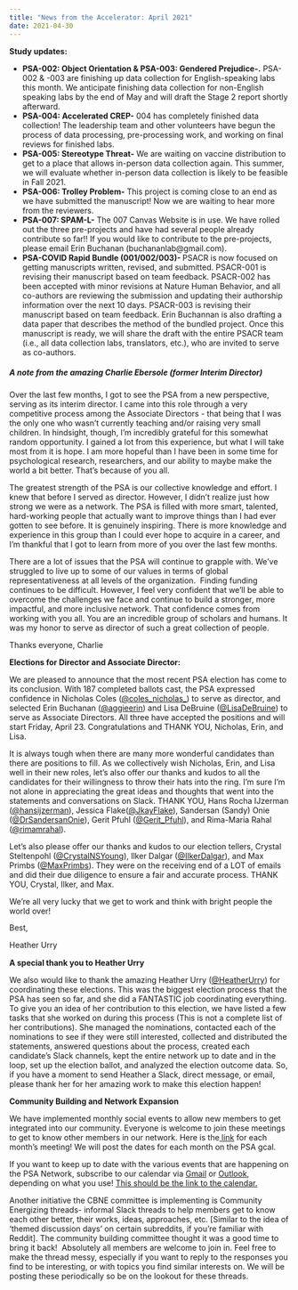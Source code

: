 ```yaml
---
title: "News from the Accelerator: April 2021"
date: 2021-04-30
---
```


<!-- wp:paragraph -->
<p><strong>Study updates:</strong></p>
<!-- /wp:paragraph -->

<!-- wp:list {"className":"is-style-default"} -->
<ul class="is-style-default"><li><strong>PSA-002: Object Orientation &amp; PSA-003: Gendered Prejudice-.</strong> PSA-002 &amp; -003 are finishing up data collection for English-speaking labs this month. We anticipate finishing data collection for non-English speaking labs by the end of May and will draft the Stage 2 report shortly afterward.</li><li><strong>PSA-004: Accelerated CREP-</strong> 004 has completely finished data collection! The leadership team and other volunteers have begun the process of data processing, pre-processing work, and working on final reviews for finished labs. </li><li><strong>PSA-005: Stereotype Threat-</strong> We are waiting on vaccine distribution to get to a place that allows in-person data collection again. This summer, we will evaluate whether in-person data collection is likely to be feasible in Fall 2021.</li><li><strong>PSA-006: Trolley Problem-</strong> This project is coming close to an end as we have submitted the manuscript! Now we are waiting to hear more from the reviewers. </li><li><strong>PSA-007: SPAM-L-</strong> The 007 Canvas Website is in use. We have rolled out the three pre-projects and have had several people already contribute so far!! If you would like to contribute to the pre-projects, please email Erin Buchanan (buchananlab@gmail.com).</li><li><strong>PSA-COVID Rapid Bundle (001/002/003)- </strong>PSACR is now focused on getting manuscripts written, revised, and submitted. PSACR-001 is revising their manuscript based on team feedback. PSACR-002 has been accepted with minor revisions at Nature Human Behavior, and all co-authors are reviewing the submission and updating their authorship information over the next 10 days. PSACR-003 is revising their manuscript based on team feedback. Erin Buchannan is also drafting a data paper that describes the method of the bundled project. Once this manuscript is ready, we will share the draft with the entire PSACR team (i.e., all data collection labs, translators, etc.), who are invited to serve as co-authors. </li></ul>
<!-- /wp:list -->

<!-- wp:group -->
<div class="wp-block-group"><!-- wp:heading {"level":5} -->
<h5><strong>A note from the amazing Charlie Ebersole (former Interim Director)</strong></h5>
<!-- /wp:heading -->

<!-- wp:paragraph -->
<p>Over the last few months, I got to see the PSA from a new perspective, serving as its interim director. I came into this role through a very competitive process among the Associate Directors - that being that I was the only one who wasn’t currently teaching and/or raising very small children. In hindsight, though, I’m incredibly grateful for this somewhat random opportunity. I gained a lot from this experience, but what I will take most from it is hope. I am more hopeful than I have been in some time for psychological research, researchers, and our ability to maybe make the world a bit better. That’s because of you all.</p>
<!-- /wp:paragraph -->

<!-- wp:paragraph -->
<p>The greatest strength of the PSA is our collective knowledge and effort. I knew that before I served as director. However, I didn’t realize just how strong we were as a network. The PSA is filled with more smart, talented, hard-working people that actually want to improve things than I had ever gotten to see before. It is genuinely inspiring. There is more knowledge and experience in this group than I could ever hope to acquire in a career, and I’m thankful that I got to learn from more of you over the last few months. </p>
<!-- /wp:paragraph -->

<!-- wp:paragraph -->
<p>There are a lot of issues that the PSA will continue to grapple with. We’ve struggled to live up to some of our values in terms of global representativeness at all levels of the organization.  Finding funding continues to be difficult. However, I feel very confident that we’ll be able to overcome the challenges we face and continue to build a stronger, more impactful, and more inclusive network. That confidence comes from working with you all. You are an incredible group of scholars and humans. It was my honor to serve as director of such a great collection of people.</p>
<!-- /wp:paragraph -->

<!-- wp:paragraph -->
<p>Thanks everyone, Charlie</p>
<!-- /wp:paragraph --></div>
<!-- /wp:group -->

<!-- wp:group -->
<div class="wp-block-group"><!-- wp:paragraph -->
<p><strong>Elections for Director and Associate Director: </strong></p>
<!-- /wp:paragraph -->

<!-- wp:paragraph -->
<p>We are pleased to announce that the most recent PSA election has come to its conclusion. With 187 completed ballots cast, the PSA expressed confidence in Nicholas Coles (<a href="https://twitter.com/coles_nicholas_">@coles_nicholas_</a>) to serve as director, and selected Erin Buchanan (<a href="https://twitter.com/aggieerin">@aggieerin</a>) and Lisa DeBruine (<a href="https://twitter.com/LisaDeBruine">@LisaDeBruine</a>) to serve as Associate Directors. All three have accepted the positions and will start Friday, April 23. Congratulations and THANK YOU, Nicholas, Erin, and Lisa.</p>
<!-- /wp:paragraph -->

<!-- wp:paragraph -->
<p>It is always tough when there are many more wonderful candidates than there are positions to fill. As we collectively wish Nicholas, Erin, and Lisa well in their new roles, let's also offer our thanks and kudos to all the candidates for their willingness to throw their hats into the ring. I’m sure I’m not alone in appreciating the great ideas and thoughts that went into the statements and conversations on Slack. THANK YOU, Hans Rocha IJzerman (<a href="https://twitter.com/hansijzerman">@hansijzerman</a>), Jessica Flake(<a href="https://twitter.com/JkayFlake">@JkayFlake</a>), Sandersan (Sandy) Onie (<a href="https://twitter.com/DrSandersanOnie">@DrSandersanOnie</a>), Gerit Pfuhl (<a href="https://twitter.com/Gerit_Pfuhl">@Gerit_Pfuhl</a>), and Rima-Maria Rahal (<a href="https://twitter.com/rimamrahal">@rimamrahal</a>).</p>
<!-- /wp:paragraph -->

<!-- wp:paragraph -->
<p>Let's also please offer our thanks and kudos to our election tellers, Crystal Steltenpohl (<a href="https://twitter.com/CrystalNSYoung">@CrystalNSYoung</a>), Ilker Dalgar (<a href="https://twitter.com/IlkerDalgar">@IlkerDalgar</a>), and Max Primbs (<a href="https://twitter.com/MaxPrimbs">@MaxPrimbs</a>). They were on the receiving end of a LOT of emails and did their due diligence to ensure a fair and accurate process. THANK YOU, Crystal, Ilker, and Max.</p>
<!-- /wp:paragraph -->

<!-- wp:paragraph -->
<p>We're all very lucky that we get to work and think with bright people the world over!&nbsp;&nbsp;</p>
<!-- /wp:paragraph -->

<!-- wp:paragraph {"style":{"typography":{"lineHeight":"1.2"}}} -->
<p style="line-height:1.2">Best,&nbsp;</p>
<!-- /wp:paragraph -->

<!-- wp:paragraph {"style":{"typography":{"lineHeight":"1.2"}}} -->
<p style="line-height:1.2">Heather Urry</p>
<!-- /wp:paragraph --></div>
<!-- /wp:group -->

<!-- wp:paragraph -->
<p><strong>A special thank you to Heather Urry</strong></p>
<!-- /wp:paragraph -->

<!-- wp:paragraph -->
<p>We also would like to thank the amazing Heather Urry (<a href="https://twitter.com/HeatherUrry">@HeatherUrry</a>) for coordinating these elections. This was the biggest election process that the PSA has seen so far, and she did a FANTASTIC job coordinating everything. To give you an idea of her contribution to this election, we have listed a few tasks that she worked on during this process (This is not a complete list of her contributions). She managed the nominations, contacted each of the nominations to see if they were still interested, collected and distributed the statements, answered questions about the process, created each candidate's Slack channels, kept the entire network up to date and in the loop, set up the election ballot, and analyzed the election outcome data. So, if you have a moment to send Heather a Slack, direct message, or email, please thank her for her amazing work to make this election happen!</p>
<!-- /wp:paragraph -->

<!-- wp:paragraph -->
<p><strong>Community Building and Network Expansion</strong></p>
<!-- /wp:paragraph -->

<!-- wp:paragraph -->
<p>We have implemented monthly social events to allow new members to get integrated into our community. Everyone is welcome to join these meetings to get to know other members in our network. Here is the<a href="https://ashlanduniversity.zoom.us/j/93076610476"> link</a> for each month's meeting! We will post the dates for each month on the PSA gcal.&nbsp;</p>
<!-- /wp:paragraph -->

<!-- wp:paragraph -->
<p>If you want to keep up to date with the various events that are happening on the PSA Network, subscribe to our calendar via <a href="https://www.businessinsider.com/how-to-subscribe-to-a-google-calendar">Gmail</a> or <a href="https://support.microsoft.com/en-us/office/import-google-calendar-to-outlook-098ed60c-936b-41fb-83d6-7e3786437330">Outlook</a>, depending on what you use! <a href="https://calendar.google.com/calendar/embed?src=snln35l2i6o1pn3uubrgv3qd10%40group.calendar.google.com">This should be the link to the calendar.</a> </p>
<!-- /wp:paragraph -->

<!-- wp:paragraph -->
<p>Another initiative the CBNE committee is implementing is Community Energizing threads- informal Slack threads to help members get to know each other better, their works, ideas, approaches, etc. [Similar to the idea of ‘themed discussion days' on certain subreddits, if you're familiar with Reddit]. The community building committee thought it was a good time to bring it back!  Absolutely all members are welcome to join in. Feel free to make the thread messy, especially if you want to reply to the responses you find to be interesting, or with topics you find similar interests on. We will be posting these periodically so be on the lookout for these threads.</p>
<!-- /wp:paragraph -->

